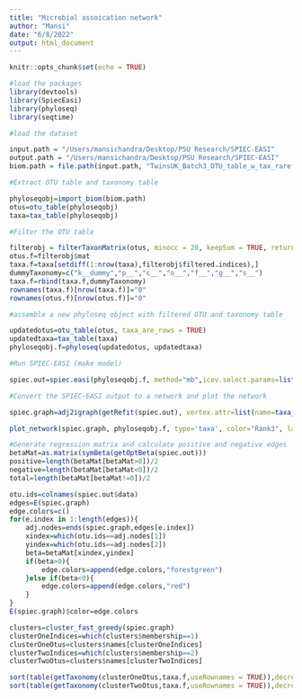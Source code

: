 ```yaml
---
title: "Microbial assoication network"
author: "Mansi"
date: "6/8/2022"
output: html_document
---
```


```r
knitr::opts_chunk$set(echo = TRUE)
```

```r
#load the packages
library(devtools)
library(SpiecEasi)
library(phyloseq)
library(seqtime)

```


```r
#load the dataset

input.path = "/Users/mansichandra/Desktop/PSU Research/SPIEC-EASI"
output.path = "/Users/mansichandra/Desktop/PSU Research/SPIEC-EASI"
biom.path = file.path(input.path, "TwinsUK_Batch3_OTU_table_w_tax_rarefied_10000_networks_50_percent_presence_pruned_json.biom")

```


```r
#Extract OTU table and taxonomy table

phyloseqobj=import_biom(biom.path)
otus=otu_table(phyloseqobj)
taxa=tax_table(phyloseqobj)
```


```r
#Filter the OTU table

filterobj = filterTaxonMatrix(otus, minocc = 20, keepSum = TRUE, return.filtered.indices = TRUE)
otus.f=filterobj$mat
taxa.f=taxa[setdiff(1:nrow(taxa),filterobj$filtered.indices),]
dummyTaxonomy=c("k__dummy","p__","c__","o__","f__","g__","s__")
taxa.f=rbind(taxa.f,dummyTaxonomy)
rownames(taxa.f)[nrow(taxa.f)]="0"
rownames(otus.f)[nrow(otus.f)]="0"

```


```r
#assemble a new phyloseq object with filtered OTU and taxonomy table

updatedotus=otu_table(otus, taxa_are_rows = TRUE)
updatedtaxa=tax_table(taxa)
phyloseqobj.f=phyloseq(updatedotus, updatedtaxa)
```


```r
#Run SPIEC-EASI (make model)

spiec.out=spiec.easi(phyloseqobj.f, method="mb",icov.select.params=list(rep.num=20))

```


```r
#Convert the SPIEC-EASI output to a network and plot the network

spiec.graph=adj2igraph(getRefit(spiec.out), vertex.attr=list(name=taxa_names(phyloseqobj.f)))

plot_network(spiec.graph, phyloseqobj.f, type='taxa', color="Rank3", label=NULL)

```


```r
#Generate regression matrix and calculate positive and negative edges 
betaMat=as.matrix(symBeta(getOptBeta(spiec.out)))
positive=length(betaMat[betaMat>0])/2 
negative=length(betaMat[betaMat<0])/2 
total=length(betaMat[betaMat!=0])/2 
```


```r

otu.ids=colnames(spiec.out$data)
edges=E(spiec.graph)
edge.colors=c()
for(e.index in 1:length(edges)){
	adj.nodes=ends(spiec.graph,edges[e.index])
	xindex=which(otu.ids==adj.nodes[1])
	yindex=which(otu.ids==adj.nodes[2])
	beta=betaMat[xindex,yindex]
	if(beta>0){
		edge.colors=append(edge.colors,"forestgreen")
	}else if(beta<0){
		edge.colors=append(edge.colors,"red")
	}
}
E(spiec.graph)$color=edge.colors

```


```r
clusters=cluster_fast_greedy(spiec.graph)
clusterOneIndices=which(clusters$membership==1)
clusterOneOtus=clusters$names[clusterOneIndices]
clusterTwoIndices=which(clusters$membership==2)
clusterTwoOtus=clusters$names[clusterTwoIndices]
```


```r
sort(table(getTaxonomy(clusterOneOtus,taxa.f,useRownames = TRUE)),decreasing = TRUE)
sort(table(getTaxonomy(clusterTwoOtus,taxa.f,useRownames = TRUE)),decreasing = TRUE)

```


